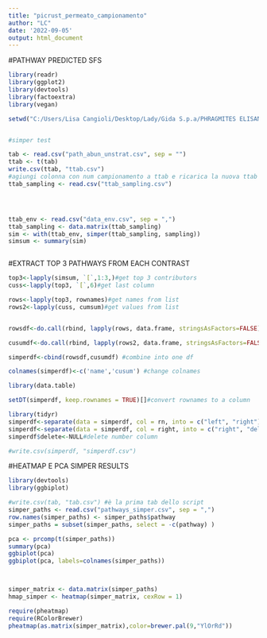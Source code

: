 ---
title: "picrust_permeato_campionamento"
author: "LC"
date: '2022-09-05'
output: html_document
---
#PATHWAY PREDICTED SFS
```{r}
library(readr)
library(ggplot2)
library(devtools)
library(factoextra)
library(vegan)

setwd("C:/Users/Lisa Cangioli/Desktop/Lady/Gida S.p.a/PHRAGMITES ELISANGELA/Phragmites/picrust permeato/picrust_out/pathways_out_campionamento")


#simper test 

tab <- read.csv("path_abun_unstrat.csv", sep = "")
ttab <- t(tab)
write.csv(ttab, "ttab.csv")
#agiungi colonna con num campionamento a ttab e ricarica la nuova ttab
ttab_sampling <- read.csv("ttab_sampling.csv")




ttab_env <- read.csv("data_env.csv", sep = ",")
ttab_sampling <- data.matrix(ttab_sampling)
sim <- with(ttab_env, simper(ttab_sampling, sampling))
simsum <- summary(sim)



```

#EXTRACT TOP 3 PATHWAYS FROM EACH CONTRAST
```{r}
top3<-lapply(simsum, `[`,1:3,)#get top 3 contributors
cuss<-lapply(top3, `[`,6)#get last column

rows<-lapply(top3, rownames)#get names from list
rows2<-lapply(cuss, cumsum)#get values from list


rowsdf<-do.call(rbind, lapply(rows, data.frame, stringsAsFactors=FALSE))#names into df

cusumdf<-do.call(rbind, lapply(rows2, data.frame, stringsAsFactors=FALSE))#values into df

simperdf<-cbind(rowsdf,cusumdf) #combine into one df

colnames(simperdf)<-c('name','cusum') #change colnames

library(data.table)

setDT(simperdf, keep.rownames = TRUE)[]#convert rownames to a column

library(tidyr)
simperdf<-separate(data = simperdf, col = rn, into = c("left", "right"), sep = "\\_")#seperate contrasts names
simperdf<-separate(data = simperdf, col = right, into = c("right", "delete"), sep = "\\.")#separate numbers
simperdf$delete<-NULL#delete number column

#write.csv(simperdf, "simperdf.csv")
```

#HEATMAP E PCA SIMPER RESULTS
```{r}
library(devtools)
library(ggbiplot)

#write.csv(tab, "tab.csv") #è la prima tab dello script
simper_paths <- read.csv("pathways_simper.csv", sep = ",")
row.names(simper_paths) <- simper_paths$pathway
simper_paths = subset(simper_paths, select = -c(pathway) )

pca <- prcomp(t(simper_paths))
summary(pca)
ggbiplot(pca)
ggbiplot(pca, labels=colnames(simper_paths))



simper_matrix <- data.matrix(simper_paths)
hmap_simper <- heatmap(simper_matrix, cexRow = 1) 

require(pheatmap)
require(RColorBrewer)
pheatmap(as.matrix(simper_matrix),color=brewer.pal(9,"YlOrRd"))

```

